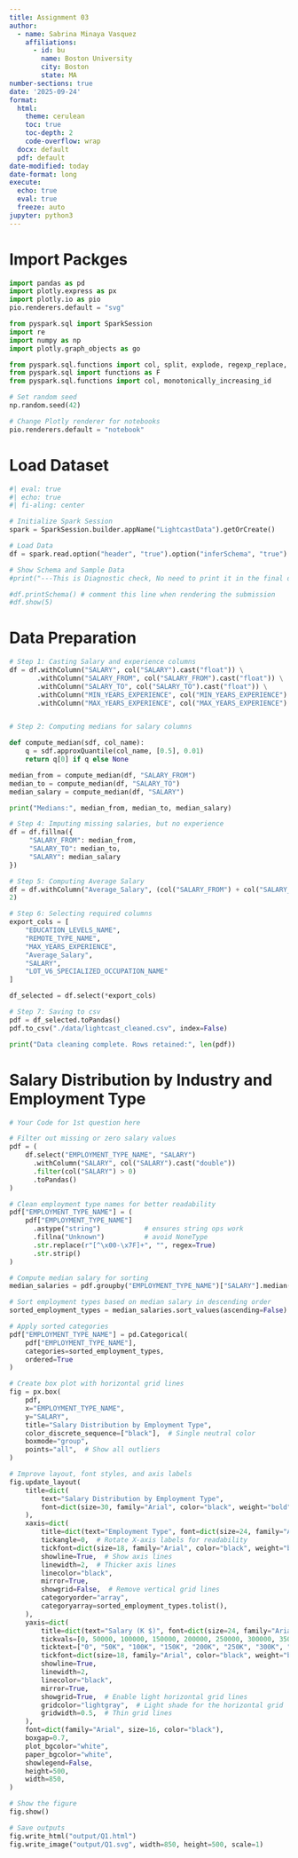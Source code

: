 ```yaml
---
title: Assignment 03
author:
  - name: Sabrina Minaya Vasquez
    affiliations:
      - id: bu
        name: Boston University
        city: Boston
        state: MA
number-sections: true
date: '2025-09-24'
format:
  html:
    theme: cerulean
    toc: true
    toc-depth: 2
    code-overflow: wrap
  docx: default
  pdf: default
date-modified: today
date-format: long
execute:
  echo: true
  eval: true
  freeze: auto
jupyter: python3
---
```


# Import Packges 

```python
import pandas as pd
import plotly.express as px
import plotly.io as pio
pio.renderers.default = "svg"

from pyspark.sql import SparkSession
import re
import numpy as np
import plotly.graph_objects as go

from pyspark.sql.functions import col, split, explode, regexp_replace, transform, when
from pyspark.sql import functions as F
from pyspark.sql.functions import col, monotonically_increasing_id

# Set random seed
np.random.seed(42)

# Change Plotly renderer for notebooks
pio.renderers.default = "notebook"

```

# Load Dataset

```python

#| eval: true
#| echo: true
#| fi-aling: center

# Initialize Spark Session
spark = SparkSession.builder.appName("LightcastData").getOrCreate()

# Load Data
df = spark.read.option("header", "true").option("inferSchema", "true").option("multiLine","true").option("escape", "\"").csv("/home/ubuntu/assignment-03-Sabrina1211/data/lightcast_job_postings.csv")

# Show Schema and Sample Data
#print("---This is Diagnostic check, No need to print it in the final doc---")

#df.printSchema() # comment this line when rendering the submission
#df.show(5)

```

# Data Preparation

```python
# Step 1: Casting Salary and experience columns
df = df.withColumn("SALARY", col("SALARY").cast("float")) \
       .withColumn("SALARY_FROM", col("SALARY_FROM").cast("float")) \
       .withColumn("SALARY_TO", col("SALARY_TO").cast("float")) \
       .withColumn("MIN_YEARS_EXPERIENCE", col("MIN_YEARS_EXPERIENCE").cast("float")) \
       .withColumn("MAX_YEARS_EXPERIENCE", col("MAX_YEARS_EXPERIENCE").cast("float"))


# Step 2: Computing medians for salary columns

def compute_median(sdf, col_name):
    q = sdf.approxQuantile(col_name, [0.5], 0.01)
    return q[0] if q else None

median_from = compute_median(df, "SALARY_FROM")
median_to = compute_median(df, "SALARY_TO")
median_salary = compute_median(df, "SALARY")

print("Medians:", median_from, median_to, median_salary)

# Step 4: Imputing missing salaries, but no experience
df = df.fillna({
     "SALARY_FROM": median_from,
     "SALARY_TO": median_to,
     "SALARY": median_salary
})

# Step 5: Computing Average Salary
df = df.withColumn("Average_Salary", (col("SALARY_FROM") + col("SALARY_TO")) /
2)

# Step 6: Selecting required columns
export_cols = [
    "EDUCATION_LEVELS_NAME",
    "REMOTE_TYPE_NAME",
    "MAX_YEARS_EXPERIENCE",
    "Average_Salary",
    "SALARY",
    "LOT_V6_SPECIALIZED_OCCUPATION_NAME"
]

df_selected = df.select(*export_cols)

# Step 7: Saving to csv
pdf = df_selected.toPandas()
pdf.to_csv("./data/lightcast_cleaned.csv", index=False)

print("Data cleaning complete. Rows retained:", len(pdf))

```


# Salary Distribution by Industry and Employment Type

```python
# Your Code for 1st question here

# Filter out missing or zero salary values
pdf = (
    df.select("EMPLOYMENT_TYPE_NAME", "SALARY")
      .withColumn("SALARY", col("SALARY").cast("double"))
      .filter(col("SALARY") > 0)
      .toPandas()
)

# Clean employment type names for better readability
pdf["EMPLOYMENT_TYPE_NAME"] = (
    pdf["EMPLOYMENT_TYPE_NAME"]
      .astype("string")           # ensures string ops work
      .fillna("Unknown")          # avoid NoneType
      .str.replace(r"[^\x00-\x7F]+", "", regex=True)
      .str.strip()
)

# Compute median salary for sorting
median_salaries = pdf.groupby("EMPLOYMENT_TYPE_NAME")["SALARY"].median()

# Sort employment types based on median salary in descending order
sorted_employment_types = median_salaries.sort_values(ascending=False).index

# Apply sorted categories
pdf["EMPLOYMENT_TYPE_NAME"] = pd.Categorical(
    pdf["EMPLOYMENT_TYPE_NAME"],
    categories=sorted_employment_types,
    ordered=True
)

# Create box plot with horizontal grid lines
fig = px.box(
    pdf,
    x="EMPLOYMENT_TYPE_NAME",
    y="SALARY",
    title="Salary Distribution by Employment Type",
    color_discrete_sequence=["black"],  # Single neutral color
    boxmode="group",
    points="all",  # Show all outliers
)

# Improve layout, font styles, and axis labels
fig.update_layout(
    title=dict(
        text="Salary Distribution by Employment Type",
        font=dict(size=30, family="Arial", color="black", weight="bold"),  # Bigger & Bold Title
    ),
    xaxis=dict(
        title=dict(text="Employment Type", font=dict(size=24, family="Arial", color="black", weight="bold")),  # Bigger X-label
        tickangle=0,  # Rotate X-axis labels for readability
        tickfont=dict(size=18, family="Arial", color="black", weight="bold"),  # Bigger & Bold X-ticks
        showline=True,  # Show axis lines
        linewidth=2,  # Thicker axis lines
        linecolor="black",
        mirror=True,
        showgrid=False,  # Remove vertical grid lines
        categoryorder="array",
        categoryarray=sorted_employment_types.tolist(),
    ),
    yaxis=dict(
        title=dict(text="Salary (K $)", font=dict(size=24, family="Arial", color="black", weight="bold")),  # Bigger Y-label
        tickvals=[0, 50000, 100000, 150000, 200000, 250000, 300000, 350000, 400000, 450000, 500000],
        ticktext=["0", "50K", "100K", "150K", "200K", "250K", "300K", "350K", "400K", "450K", "500K"],
        tickfont=dict(size=18, family="Arial", color="black", weight="bold"),  # Bigger & Bold Y-ticks
        showline=True,
        linewidth=2,
        linecolor="black",
        mirror=True,
        showgrid=True,  # Enable light horizontal grid lines
        gridcolor="lightgray",  # Light shade for the horizontal grid
        gridwidth=0.5,  # Thin grid lines
    ),
    font=dict(family="Arial", size=16, color="black"),
    boxgap=0.7,
    plot_bgcolor="white",
    paper_bgcolor="white",
    showlegend=False,
    height=500,
    width=850,
)

# Show the figure
fig.show()

# Save outputs
fig.write_html("output/Q1.html")
fig.write_image("output/Q1.svg", width=850, height=500, scale=1)

```
